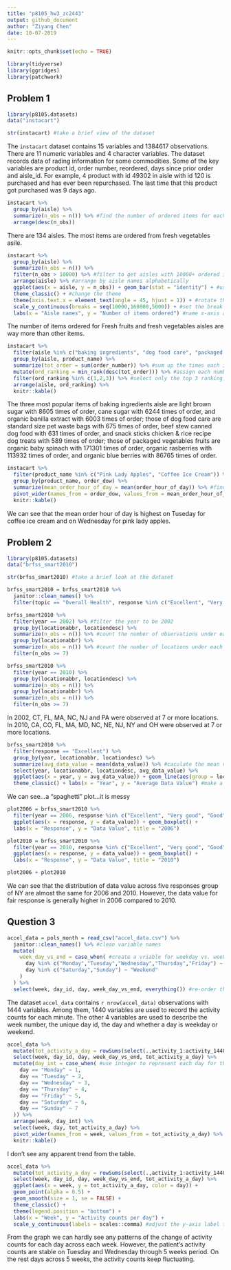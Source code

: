 ```yaml
---
title: "p8105_hw3_zc2443"
output: github_document
author: "Ziyang Chen"
date: 10-07-2019
---
```


```r
knitr::opts_chunk$set(echo = TRUE)

library(tidyverse)
library(ggridges)
library(patchwork)
```

## Problem 1
```r
library(p8105.datasets)
data("instacart")

str(instacart) #take a brief view of the dataset
```

The `instacart` dataset contains 15 variables and 1384617 observations. There are 11 numeric variables and 4 character variables. The dataset records data of rading information for some commodities. Some of the key variables are product id, order number, reordered, days since prior order and aisle_id. For example, 4 product with id 49302 in aisle with id 120 is purchased and has ever been repurchased. The last time that this product got purchased was 9 days ago.

```r
instacart %>% 
  group_by(aisle) %>% 
  summarize(n_obs = n()) %>% #find the number of ordered items for each aisle
  arrange(desc(n_obs)) 
```
There are 134 aisles. The most items are ordered from fresh vegetables asile.

```r
instacart %>% 
  group_by(aisle) %>% 
  summarize(n_obs = n()) %>% 
  filter(n_obs > 10000) %>% #filter to get aisles with 10000+ ordered items
  arrange(aisle) %>% #arrange by aisle names alphabetically
  ggplot(aes(x = aisle, y = n_obs)) + geom_bar(stat = "identity") + #use bar plot
  theme_classic() + #change the theme
  theme(axis.text.x = element_text(angle = 45, hjust = 1)) + #rotate the labels of x-axis to 45 degrees
  scale_y_continuous(breaks = seq(10000,160000,5000)) + #set the break points on y-axis
  labs(x = "Aisle names", y = "Number of items ordered") #name x-axis and y-axis
```
The number of items ordered for Fresh fruits and fresh vegetables aisles are way more than other items.

```r
instacart %>% 
  filter(aisle %in% c("baking ingredients", "dog food care", "packaged vegetables fruits")) %>% 
  group_by(aisle, product_name) %>% 
  summarize(tot_order = sum(order_number)) %>% #sum up the times each item is ordered
  mutate(ord_ranking = min_rank(desc(tot_order))) %>% #assign each number of times each item is ordered a rank under grouping
  filter(ord_ranking %in% c(1,2,3)) %>% #select only the top 3 ranking
  arrange(aisle, ord_ranking) %>% 
  knitr::kable()
```

The three most popular items of baking ingredients aisle are light brown sugar with 8605 times of order, cane sugar with 6244 times of order, and organic banilla extract with 6003 times of order; those of dog food care are standard size pet waste bags with 675 times of order, beef stew canned dog food with 631 times of order, and snack sticks chicken & rice recipe dog treats with 589 times of order; those of packaged vegetables fruits are organic baby spinach with 171301 times of order, organic rasberries with 113932 times of order, and organic blue berries with 86765 times of order.

```r
instacart %>% 
  filter(product_name %in% c("Pink Lady Apples", "Coffee Ice Cream")) %>% #filter the dataset
  group_by(product_name, order_dow) %>% 
  summarize(mean_order_hour_of_day = mean(order_hour_of_day)) %>% #find the mean of order hour of day under grouping
  pivot_wider(names_from = order_dow, values_from = mean_order_hour_of_day) %>% #untidy the dataset to generate a 2x7 table
  knitr::kable()
```

We can see that the mean order hour of day is highest on Tuseday for coffee ice cream and on Wednesday for pink lady apples.

## Problem 2
```r
library(p8105.datasets)
data("brfss_smart2010")

str(brfss_smart2010) #take a brief look at the dataset

brfss_smart2010 = brfss_smart2010 %>% 
  janitor::clean_names() %>% 
  filter(topic == "Overall Health", response %in% c("Excellent", "Very good", "Good", "Fair","Poor")) %>%   mutate(response = fct_relevel(response, "Poor", "Fair", "Good", "Very good","Excellent")) #re-level resoinse
```

```r
brfss_smart2010 %>% 
  filter(year == 2002) %>% #filter the year to be 2002
  group_by(locationabbr, locationdesc) %>% 
  summarize(n_obs = n()) %>% #count the number of observations under each location
  group_by(locationabbr) %>% 
  summarize(n_obs = n()) %>% #count the number of locations under each state
  filter(n_obs >= 7)

brfss_smart2010 %>% 
  filter(year == 2010) %>% 
  group_by(locationabbr, locationdesc) %>% 
  summarize(n_obs = n()) %>% 
  group_by(locationabbr) %>% 
  summarize(n_obs = n()) %>% 
  filter(n_obs >= 7)
```

In 2002, CT, FL, MA, NC, NJ and PA were observed at 7 or more locations. In 2010, CA, CO, FL, MA, MD, NC, NE, NJ, NY and OH were observed at 7 or more locations.

```r
brfss_smart2010 %>% 
  filter(response == "Excellent") %>% 
  group_by(year, locationabbr, locationdesc) %>% 
  summarize(avg_data_value = mean(data_value)) %>% #caculate the mean value across group
  select(year, locationabbr, locationdesc, avg_data_value) %>% 
  ggplot(aes(x = year, y = avg_data_value)) + geom_line(aes(group = locationabbr)) + 
  theme_classic() + labs(x = "Year", y = "Average Data Value") #make a spaghetti plot
```

We can see...a “spaghetti” plot...it is messy

```r
plot2006 = brfss_smart2010 %>% 
  filter(year == 2006, response %in% c("Excellent", "Very good", "Good", "Fair","Poor"), locationabbr == "NY") %>% 
  ggplot(aes(x = response, y = data_value)) + geom_boxplot() +
  labs(x = "Response", y = "Data Value", title = "2006") 

plot2010 = brfss_smart2010 %>% 
  filter(year == 2010, response %in% c("Excellent", "Very good", "Good", "Fair","Poor"), locationabbr == "NY") %>% 
  ggplot(aes(x = response, y = data_value)) + geom_boxplot() +
  labs(x = "Response", y = "Data Value", title = "2010")

plot2006 + plot2010
```

We can see that the distribution of data value across five responses group of NY are almost the same for 2006 and 2010. However, the data value for fair response is generally higher in 2006 compared to 2010.

## Question 3
```r
accel_data = pols_month = read_csv("accel_data.csv") %>% 
  janitor::clean_names() %>% #clean variable names
  mutate(
    week_day_vs_end = case_when( #create a vriable for weekday vs. weekend
      day %in% c("Monday","Tuesday","Wednesday","Thursday","Friday") ~ "Weekday",
      day %in% c("Saturday","Sunday") ~ "Weekend"
    )
  ) %>% 
  select(week, day_id, day, week_day_vs_end, everything()) #re-order the variables
```

The dataset `accel_data` contains `r nrow(accel_data)` observations with 1444 variables. Among them, 1440 variables are used to record the activity counts for each minute. The other 4 variables are used to describe the week number, the unique day id, the day and whether a day is weekday or weekend.

```r
accel_data %>% 
  mutate(tot_activity_a_day = rowSums(select(.,activity_1:activity_1440))) %>% #sum up each minute counts
  select(week, day_id, day, week_day_vs_end, tot_activity_a_day) %>% 
  mutate(day_int = case_when( #use integer to represent each day for the convinience of arrangement
    day == "Monday" ~ 1,
    day == "Tuesday" ~ 2,
    day == "Wednesday" ~ 3,
    day == "Thursday" ~ 4,
    day == "Friday" ~ 5,
    day == "Saturday" ~ 6,
    day == "Sunday" ~ 7
  )) %>% 
  arrange(week, day_int) %>% 
  select(week, day, tot_activity_a_day) %>% 
  pivot_wider(names_from = week, values_from = tot_activity_a_day) %>% 
  knitr::kable()
```

I don't see any apparent trend from the table.

```r
accel_data %>% 
  mutate(tot_activity_a_day = rowSums(select(.,activity_1:activity_1440))) %>% 
  select(week, day_id, day, week_day_vs_end, tot_activity_a_day) %>% 
  ggplot(aes(x = week, y = tot_activity_a_day, color = day)) + 
  geom_point(alpha = 0.5) +
  geom_smooth(size = 1, se = FALSE) +
  theme_classic() + 
  theme(legend.position = "bottom") +
  labs(x = "Week", y = "Activity counts per day") +
  scale_y_continuous(labels = scales::comma) #adjust the y-axis label to comma format
```

From the graph we can hardly see any patterns of the change of activity counts for each day across each week. However, the patient's activity counts are stable on Tuesday and Wednesday through 5 weeks period. On the rest days across 5 weeks, the activity counts keep fluctuating.